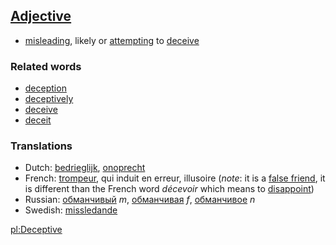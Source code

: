 ==[[Adjective]]==

*[[misleading]], likely or [[attempting]] to [[deceive]]

===Related words===
*[[deception]]
*[[deceptively]]
*[[deceive]]
*[[deceit]]

===Translations===
*Dutch: [[bedrieglijk]], [[onoprecht]]
*French: [[trompeur]], qui induit en erreur, illusoire (''note'': it is a [[false friend]], it is different than the French word ''décevoir'' which means to [[disappoint]])
*Russian: [[обманчивый]] ''m'', [[обманчивая]] ''f'', [[обманчивое]] ''n''
*Swedish: [[missledande]]

[[pl:Deceptive]]
